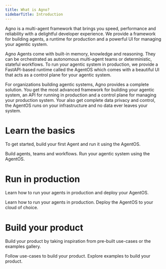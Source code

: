 ```yaml
---
title: What is Agno?
sidebarTitle: Introduction
---
```


Agno is a multi-agent framework that brings you speed, performance and reliability with a delightful developer experience. We provide a framework for building agents, a runtime for production and a powerful UI for managing your agentic system.

Agno Agents come with built-in memory, knowledge and reasoning. They can be orchestrated as autonomous multi-agent teams or deterministic, stateful workflows. To run your agentic system in production, we provide a FastAPI-based runtime called the AgentOS which comes with a beautiful UI that acts as a control plane for your agentic system.

For organizations building agentic systems, Agno provides a complete solution. You get the most advanced framework for building your agentic system, an API for running in production and a control plane for managing your production system. Your also get complete data privacy and control, the AgentOS runs on your infrastructure and no data ever leaves your system.

# Learn the basics

To get started, build your first Agent and run it using the AgentOS.

<CardGroup cols={2}>
  <Card
    title="Build your first Agent"
    icon="user-astronaut"
    iconType="duotone"
    href="/introduction/agents"
  >
    Build agents, teams and workflows.
  </Card>
  <Card
    title="Run your AgentOS"
    icon="rocket-launch"
    iconType="duotone"
    href="introduction/playground"
  >
    Run your agentic system using the AgentOS.
  </Card>
</CardGroup>

# Run in production

Learn how to run your agents in production and deploy your AgentOS.

<CardGroup cols={2}>
  <Card
    title="Running in production"
    icon="user-astronaut"
    iconType="duotone"
    href="/introduction/agents"
  >
    Learn how to run your agents in production.
  </Card>
  <Card
    title="Deploy your AgentOS"
    icon="rocket-launch"
    iconType="duotone"
    href="introduction/playground"
  >
    Deploy the AgentOS to your cloud of choice.
  </Card>
</CardGroup>

# Build your product

Build your product by taking inspiration from pre-built use-cases or the examples gallery.

<CardGroup cols={2}>
  <Card
    title="Use-cases"
    icon="user-astronaut"
    iconType="duotone"
    href="/introduction/use-cases"
  >
    Follow use-cases to build your product.
  </Card>
  <Card
    title="Examples"
    icon="rocket-launch"
    iconType="duotone"
    href="introduction/playground"
  >
    Explore examples to build your product.
  </Card>
</CardGroup>

